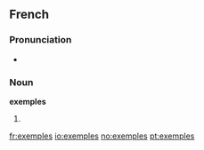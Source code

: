 ==French==

===Pronunciation===
* {{IPA|/ɛ.ɡzɑ̃pl/|lang=fr}}

===Noun===
'''exemples''' {{m|p}}

# {{plural of|exemple|lang=French}}

[[fr:exemples]]
[[io:exemples]]
[[no:exemples]]
[[pt:exemples]]